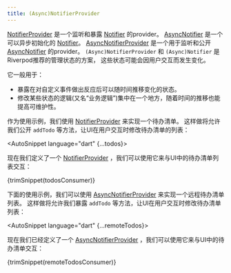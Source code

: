 ```yaml
---
title: (Async)NotifierProvider
---
```



[NotifierProvider] 是一个监听和暴露 [Notifier] 的provider。
[AsyncNotifier] 是一个可以异步初始化的 [Notifier]。
[AsyncNotifierProvider] 是一个用于监听和公开 [AsyncNotifier] 的provider。
`(Async)NotifierProvider` 和 `(Async)Notifier` 是Riverpod推荐的管理状态的方案，
这些状态可能会因用户交互而发生变化。

它一般用于：

- 暴露在对自定义事件做出反应后可以随时间推移变化的状态。
- 修改某些状态的逻辑(又名“业务逻辑”)集中在一个地方，随着时间的推移也能提高可维护性。

作为使用示例，我们使用 [NotifierProvider] 来实现一个待办清单。
这样做将允许我们公开 `addTodo` 等方法，让UI在用户交互时修改待办清单的列表：

<AutoSnippet language="dart" {...todos}></AutoSnippet>

现在我们定义了一个 [NotifierProvider] ，我们可以使用它来与UI中的待办清单列表交互：

<CodeBlock>{trimSnippet(todosConsumer)}</CodeBlock>

下面的使用示例，我们可以使用 [AsyncNotifierProvider] 来实现一个远程待办清单列表。
这样做将允许我们暴露 `addTodo` 等方法，让UI在用户交互时修改待办清单列表：

<AutoSnippet language="dart" {...remoteTodos}></AutoSnippet>

现在我们已经定义了一个 [AsyncNotifierProvider] ，我们可以使用它来与UI中的待办清单交互：

<CodeBlock>{trimSnippet(remoteTodosConsumer)}</CodeBlock>

[notifier]: https://pub.dev/documentation/riverpod/latest/riverpod/Notifier-class.html
[notifierprovider]: https://pub.dev/documentation/riverpod/latest/riverpod/NotifierProvider.html
[asyncnotifier]: https://pub.dev/documentation/riverpod/latest/riverpod/AsyncNotifier-class.html
[asyncnotifierprovider]: https://pub.dev/documentation/riverpod/latest/riverpod/AsyncNotifierProvider.html
